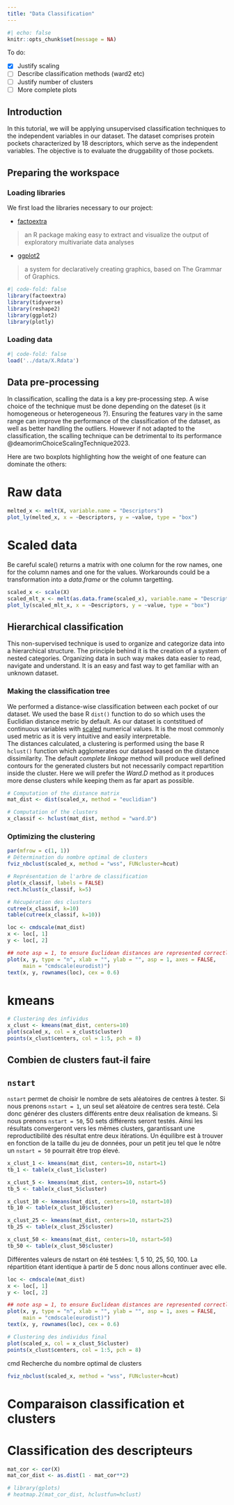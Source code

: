 ```yaml
---
title: "Data Classification"
---
```


```r
#| echo: false
knitr::opts_chunk$set(message = NA)
```

To do:

- [x] Justify scaling  
- [ ] Describe classification methods (ward2 etc)  
- [ ] Justify number of clusters  
- [ ] More complete plots

## Introduction

In this tutorial, we will be applying unsupervised classification techniques to
the independent variables in our dataset. The dataset comprises protein pockets
characterized by 18 descriptors, which serve as the independent variables. The
objective is to evaluate the druggability of those pockets.

## Preparing the workspace

### Loading libraries

We first load the libraries necessary to our project:

- [factoextra](https://rpkgs.datanovia.com/factoextra/index.html)  

> an R package making easy to extract and visualize the output of exploratory
> multivariate data analyses

- [ggplot2](https://ggplot2.tidyverse.org/)

> a system for declaratively creating graphics, based on The Grammar of
> Graphics.

```r
#| code-fold: false
library(factoextra)
library(tidyverse)
library(reshape2)
library(ggplot2)
library(plotly)
```

### Loading data

```r
#| code-fold: false
load('../data/X.Rdata')
```

## Data pre-processing

In classification, scalling the data is a key pre-processing step. A wise choice
of the technique must be done depending on the dateset (is it homogeneous or
heterogeneous ?). Ensuring the features vary in the same range can improve the
performance of the classification of the dataset, as well as better handling the
outliers. However if not adapted to the classification, the scalling technique
can be detrimental to its performance @deamorimChoiceScalingTechnique2023.

Here are two boxplots highlighting how the weight of one feature can dominate
the others:

::: {.panel-tabset}

# Raw data

```r
melted_x <- melt(X, variable.name = "Descriptors")
plot_ly(melted_x, x = ~Descriptors, y = ~value, type = "box")
```

# Scaled data

::: {.callout-warning}
Be careful scale() returns a matrix with one column for the row names, one for 
the column names and one for the values. Workarounds could be a transformation 
into a *data.frame* or the column targetting.
:::

```r
scaled_x <- scale(X)
scaled_mlt_x <- melt(as.data.frame(scaled_x), variable.name = "Descriptors")
plot_ly(scaled_mlt_x, x = ~Descriptors, y = ~value, type = "box")
```

:::

## Hierarchical classification

This non-supervised technique is used to organize and categorize data into a
hierarchical structure. The principle behind it is the creation of a system of
nested categories. Organizing data in such way makes data easier to read,
navigate and understand. It is an easy and fast way to get familiar with an
unknown dataset.

### Making the classification tree

We performed a distance-wise classification between each pocket of our dataset.
We used the base R `dist()` function to do so which uses the Euclidian distance
metric by default. As our dataset is contstitued of continuous variables with
[scaled]{style="text-decoration: underline;"} numerical values. It is the most
commonly used metric as it is very intuitive and easily interpretable.  
The distances calculated, a clustering is performed using the base R `hclust()`
function which agglomerates our datased based on the distance dissimilarity. The
default *complete linkage* method will produce well defined contours for the
generated clusters but not necessarily compact repartition inside the cluster.
Here we will prefer the *Ward.D* method as it produces more dense clusters while
keeping them as far apart as possible.

```r
# Computation of the distance matrix
mat_dist <- dist(scaled_x, method = "euclidian")

# Computation of the clusters
x_classif <- hclust(mat_dist, method = "ward.D")
```

### Optimizing the clustering

```r
par(mfrow = c(1, 1))
# Détermination du nombre optimal de clusters
fviz_nbclust(scaled_x, method = "wss", FUNcluster=hcut)

# Représentation de l'arbre de classification
plot(x_classif, labels = FALSE)
rect.hclust(x_classif, k=5)

# Récupération des clusters
cutree(x_classif, k=10)
table(cutree(x_classif, k=10))
```

```r
loc <- cmdscale(mat_dist)
x <- loc[, 1]
y <- loc[, 2]

## note asp = 1, to ensure Euclidean distances are represented correctly
plot(x, y, type = "n", xlab = "", ylab = "", asp = 1, axes = FALSE,
     main = "cmdscale(eurodist)")
text(x, y, rownames(loc), cex = 0.6)
```

# kmeans

```r
# Clustering des infividus
x_clust <- kmeans(mat_dist, centers=10)
plot(scaled_x, col = x_clust$cluster)
points(x_clust$centers, col = 1:5, pch = 8)
```

## Combien de clusters faut-il faire

## `nstart`

`nstart` permet de choisir le nombre de sets aléatoires de centres à tester. Si nous prenons `nstart = 1`, un seul set aléatoire de centres sera testé. Cela donc générer des clusters différents entre deux réalisation de kmeans. Si nous prenons `nstart = 50`, 50 sets différents seront testés. Ainsi les résultats convergeront vers les mêmes clusters, garantissant une reproductibilité des résultat entre deux itérations. Un équilibre est à trouver en fonction de la taille du jeu de données, pour un petit jeu tel que le nôtre un `nstart = 50` pourrait être trop élevé.


```r
x_clust_1 <- kmeans(mat_dist, centers=10, nstart=1)
tb_1 <- table(x_clust_1$cluster)

x_clust_5 <- kmeans(mat_dist, centers=10, nstart=5)
tb_5 <- table(x_clust_5$cluster)

x_clust_10 <- kmeans(mat_dist, centers=10, nstart=10)
tb_10 <- table(x_clust_10$cluster)

x_clust_25 <- kmeans(mat_dist, centers=10, nstart=25)
tb_25 <- table(x_clust_25$cluster)

x_clust_50 <- kmeans(mat_dist, centers=10, nstart=50)
tb_50 <- table(x_clust_50$cluster)
```

Différentes valeurs de nstart on été testées: 1, 5 10, 25, 50, 100. La répartition étant identique à partir de 5 donc nous allons continuer avec elle.

```r
loc <- cmdscale(mat_dist)
x <- loc[, 1]
y <- loc[, 2]

## note asp = 1, to ensure Euclidean distances are represented correctly
plot(x, y, type = "n", xlab = "", ylab = "", asp = 1, axes = FALSE,
     main = "cmdscale(eurodist)")
text(x, y, rownames(loc), cex = 0.6)
```

```r
# Clustering des individus final
plot(scaled_x, col = x_clust_5$cluster)
points(x_clust$centers, col = 1:5, pch = 8)
```
cmd
Recherche du nombre optimal de clusters

```r
fviz_nbclust(scaled_x, method = "wss", FUNcluster=hcut)
```

# Comparaison classification et clusters

# Classification des descripteurs

```r
mat_cor <- cor(X)
mat_cor_dist <- as.dist(1 - mat_cor**2)
```

```r
# library(gplots)
# heatmap.2(mat_cor_dist, hclustfun=hclust)
```